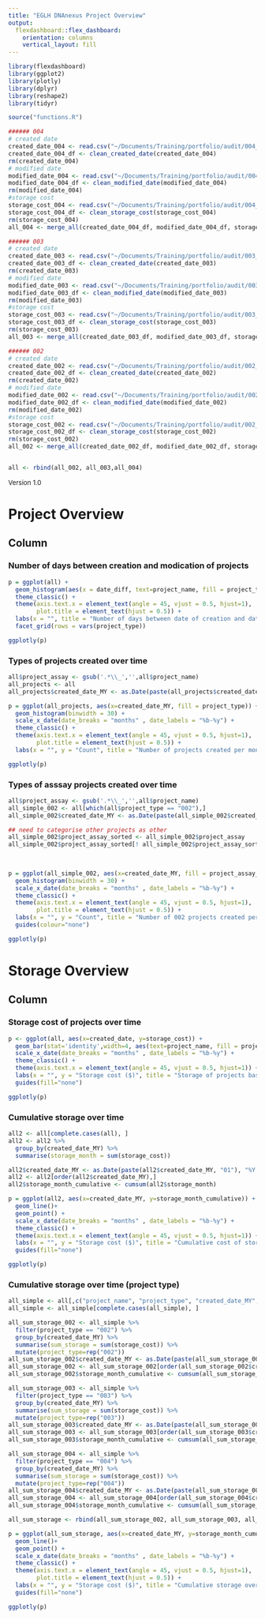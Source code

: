 ```yaml
---
title: "EGLH DNAnexus Project Overview"
output: 
  flexdashboard::flex_dashboard:
    orientation: columns
    vertical_layout: fill
---
```


```r
library(flexdashboard)
library(ggplot2)
library(plotly)
library(dplyr)
library(reshape2)
library(tidyr)

source("functions.R")
```

```r
###### 004
# created date
created_date_004 <- read.csv("~/Documents/Training/portfolio/audit/004_created_metadata.tsv", sep = "", header = F)
created_date_004_df <- clean_created_date(created_date_004)
rm(created_date_004)
# modified date
modified_date_004 <- read.csv("~/Documents/Training/portfolio/audit/004_lastmodified_metadata.tsv", sep = "", header = F)
modified_date_004_df <- clean_modified_date(modified_date_004)
rm(modified_date_004)
#storage cost
storage_cost_004 <- read.csv("~/Documents/Training/portfolio/audit/004_storagecost_metadata.tsv", sep = "", header = F)
storage_cost_004_df <- clean_storage_cost(storage_cost_004)
rm(storage_cost_004)
all_004 <- merge_all(created_date_004_df, modified_date_004_df, storage_cost_004_df)

###### 003
# created date
created_date_003 <- read.csv("~/Documents/Training/portfolio/audit/003_created_metadata.tsv", sep = "", header = F)
created_date_003_df <- clean_created_date(created_date_003)
rm(created_date_003)
# modified date
modified_date_003 <- read.csv("~/Documents/Training/portfolio/audit/003_lastmodified_metadata.tsv", sep = "", header = F)
modified_date_003_df <- clean_modified_date(modified_date_003)
rm(modified_date_003)
#storage cost
storage_cost_003 <- read.csv("~/Documents/Training/portfolio/audit/003_storagecost_metadata.tsv", sep = "", header = F)
storage_cost_003_df <- clean_storage_cost(storage_cost_003)
rm(storage_cost_003)
all_003 <- merge_all(created_date_003_df, modified_date_003_df, storage_cost_003_df)

###### 002
# created date
created_date_002 <- read.csv("~/Documents/Training/portfolio/audit/002_created_metadata.tsv", sep = "", header = F)
created_date_002_df <- clean_created_date(created_date_002)
rm(created_date_002)
# modified date
modified_date_002 <- read.csv("~/Documents/Training/portfolio/audit/002_lastmodified_metadata.tsv", sep = "", header = F)
modified_date_002_df <- clean_modified_date(modified_date_002)
rm(modified_date_002)
#storage cost
storage_cost_002 <- read.csv("~/Documents/Training/portfolio/audit/002_storagecost_metadata.tsv", sep = "", header = F)
storage_cost_002_df <- clean_storage_cost(storage_cost_002)
rm(storage_cost_002)
all_002 <- merge_all(created_date_002_df, modified_date_002_df, storage_cost_002_df)


all <- rbind(all_002, all_003,all_004)
```

<span style="font-size: small;"> Version 1.0 </span>

Project Overview 
=========================================================

Column {.tabset}
-----------------------------------------------------------------------

### Number of days between creation and modication of projects

```r
p = ggplot(all) +
  geom_histogram(aes(x = date_diff, text=project_name, fill = project_type), bins=70) +
  theme_classic() +
  theme(axis.text.x = element_text(angle = 45, vjust = 0.5, hjust=1),
        plot.title = element_text(hjust = 0.5)) +
  labs(x = "", title = "Number of days between date of creation and date of modification") +
  facet_grid(rows = vars(project_type))

ggplotly(p)
```

### Types of projects created over time


```r
all$project_assay <- gsub('.*\\_','',all$project_name)
all_projects <- all
all_projects$created_date_MY <- as.Date(paste(all_projects$created_date_MY, "01"), "%Y %b %d")

p = ggplot(all_projects, aes(x=created_date_MY, fill = project_type)) +
  geom_histogram(binwidth = 30) +
  scale_x_date(date_breaks = "months" , date_labels = "%b-%y") +
  theme_classic() +
  theme(axis.text.x = element_text(angle = 45, vjust = 0.5, hjust=1),
        plot.title = element_text(hjust = 0.5)) +
  labs(x = "", y = "Count", title = "Number of projects created per month") 

ggplotly(p)
```

### Types of asssay projects created over time


```r
all$project_assay <- gsub('.*\\_','',all$project_name)
all_simple_002 <- all[which(all$project_type == "002"),]
all_simple_002$created_date_MY <- as.Date(paste(all_simple_002$created_date_MY, "01"), "%Y %b %d")

## need to categorise other projects as other
all_simple_002$project_assay_sorted <- all_simple_002$project_assay
all_simple_002$project_assay_sorted[! all_simple_002$project_assay_sorted %in% c("CP", "TSOE", "clinicalgenetics", 
                                                                              "MYE", "FH", "TWE", "TSO", "CEN", 
                                                                              "SNP", "TSO500", "canrisk")] <- "Others"

p = ggplot(all_simple_002, aes(x=created_date_MY, fill = project_assay_sorted, colour = "black")) +
  geom_histogram(binwidth = 30) +
  scale_x_date(date_breaks = "months" , date_labels = "%b-%y") +
  theme_classic() +
  theme(axis.text.x = element_text(angle = 45, vjust = 0.5, hjust=1),
        plot.title = element_text(hjust = 0.5)) +
  labs(x = "", y = "Count", title = "Number of 002 projects created per month") +
  guides(colour="none")

ggplotly(p)
```




Storage Overview 
=========================================================

Column {.tabset}
-----------------------------------------------------------------------


### Storage cost of projects over time

```r
p <- ggplot(all, aes(x=created_date, y=storage_cost)) +
  geom_bar(stat='identity',width=4, aes(text=project_name, fill = project_type)) +
  scale_x_date(date_breaks = "months" , date_labels = "%b-%y") +
  theme_classic() +
  theme(axis.text.x = element_text(angle = 45, vjust = 0.5, hjust=1)) +
  labs(x = "", y = "Storage cost ($)", title = "Storage of projects based on created date") +
  guides(fill="none")

ggplotly(p)
```

### Cumulative storage over time

```r
all2 <- all[complete.cases(all), ]
all2 <- all2 %>% 
  group_by(created_date_MY) %>% 
  summarise(storage_month = sum(storage_cost))

all2$created_date_MY <- as.Date(paste(all2$created_date_MY, "01"), "%Y %b %d")
all2 <- all2[order(all2$created_date_MY),]
all2$storage_month_cumulative <- cumsum(all2$storage_month)

p = ggplot(all2, aes(x=created_date_MY, y=storage_month_cumulative)) +
  geom_line()+
  geom_point() +
  scale_x_date(date_breaks = "months" , date_labels = "%b-%y") +
  theme_classic() +
  theme(axis.text.x = element_text(angle = 45, vjust = 0.5, hjust=1)) +
  labs(x = "", y = "Storage cost ($)", title = "Cumulative cost of storage over time") +
  guides(fill="none")

ggplotly(p)
```


### Cumulative storage over time (project type)

```r
all_simple <- all[,c("project_name", "project_type", "created_date_MY", "storage_cost")]
all_simple <- all_simple[complete.cases(all_simple), ]

all_sum_storage_002 <- all_simple %>%
  filter(project_type == "002") %>%
  group_by(created_date_MY) %>%
  summarise(sum_storage = sum(storage_cost)) %>%
  mutate(project_type=rep("002"))
all_sum_storage_002$created_date_MY <- as.Date(paste(all_sum_storage_002$created_date_MY, "01"), "%Y %b %d")
all_sum_storage_002 <- all_sum_storage_002[order(all_sum_storage_002$created_date_MY),]
all_sum_storage_002$storage_month_cumulative <- cumsum(all_sum_storage_002$sum_storage)

all_sum_storage_003 <- all_simple %>%
  filter(project_type == "003") %>%
  group_by(created_date_MY) %>%
  summarise(sum_storage = sum(storage_cost)) %>%
  mutate(project_type=rep("003"))
all_sum_storage_003$created_date_MY <- as.Date(paste(all_sum_storage_003$created_date_MY, "01"), "%Y %b %d")
all_sum_storage_003 <- all_sum_storage_003[order(all_sum_storage_003$created_date_MY),]
all_sum_storage_003$storage_month_cumulative <- cumsum(all_sum_storage_003$sum_storage)

all_sum_storage_004 <- all_simple %>%
  filter(project_type == "004") %>%
  group_by(created_date_MY) %>%
  summarise(sum_storage = sum(storage_cost)) %>%
  mutate(project_type=rep("004"))
all_sum_storage_004$created_date_MY <- as.Date(paste(all_sum_storage_004$created_date_MY, "01"), "%Y %b %d")
all_sum_storage_004 <- all_sum_storage_004[order(all_sum_storage_004$created_date_MY),]
all_sum_storage_004$storage_month_cumulative <- cumsum(all_sum_storage_004$sum_storage)

all_sum_storage <- rbind(all_sum_storage_002, all_sum_storage_003, all_sum_storage_004)

p = ggplot(all_sum_storage, aes(x=created_date_MY, y=storage_month_cumulative, color = project_type)) +
  geom_line()+
  geom_point() +
  scale_x_date(date_breaks = "months" , date_labels = "%b-%y") +
  theme_classic() +
  theme(axis.text.x = element_text(angle = 45, vjust = 0.5, hjust=1),
        plot.title = element_text(hjust = 0.5)) +
  labs(x = "", y = "Storage cost ($)", title = "Cumulative storage over time per project type") +
  guides(fill="none")

ggplotly(p)
```

